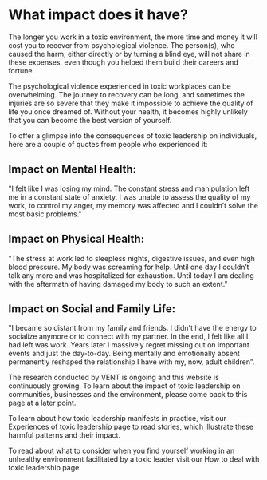 # What impact does it have?

The longer you work in a toxic environment, the more time and money it will cost you to recover from psychological violence. The person(s), who caused the harm, either directly or by turning a blind eye, will not share in these expenses, even though you helped them build their careers and fortune.

The psychological violence experienced in toxic workplaces can be overwhelming. The journey to recovery can be long, and sometimes the injuries are so severe that they make it impossible to achieve the quality of life you once dreamed of. Without your health, it becomes highly unlikely that you can become the best version of yourself.

To offer a glimpse into the consequences of toxic leadership on individuals, here are a couple of quotes from people who experienced it:

## Impact on Mental Health:
"I felt like I was losing my mind. The constant stress and manipulation left me in a constant state of anxiety. I was unable to assess the quality of my work, to control my anger,  my memory was affected and I couldn’t solve the most basic problems."

## Impact on Physical Health:
"The stress at work led to sleepless nights, digestive issues, and even high blood pressure. My body was screaming for help. Until one day I couldn’t talk any more and was hospitalized for exhaustion. Until today I am dealing with the aftermath of having damaged my body to such an extent."

## Impact on Social and Family Life:
"I became so distant from my family and friends. I didn't have the energy to socialize anymore or to connect with my partner. In the end, I felt like all I had left was work. Years later I massively regret missing out on important events and just the day-to-day. Being mentally and emotionally absent permanently reshaped the relationship I have with my, now, adult children”.


The research conducted by VENT is ongoing and this website is continuously growing. To learn about the impact of toxic leadership on communities, businesses and the environment, please come back to this page at a later point.

To learn about how toxic leadership manifests in practice, visit our Experiences of toxic leadership page to read stories, which illustrate these harmful patterns and their impact. 

To read about what to consider when you find yourself working in an unhealthy environment facilitated by a toxic leader visit our How to deal with toxic leadership page.